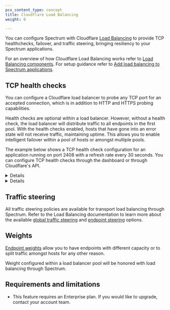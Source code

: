 ```yaml
---
pcx_content_type: concept
title: Cloudflare Load Balancing
weight: 0

---
```



You can configure Spectrum with Cloudflare [Load Balancing](/load-balancing/) to provide TCP healthchecks, failover, and traffic steering, bringing resiliency to your Spectrum applications.

For an overview of how Cloudflare Load Balancing works refer to [Load Balancing components](/load-balancing/understand-basics/load-balancing-components/). For setup guidance refer to [Add load balancing to Spectrum applications](/load-balancing/additional-options/spectrum/).

## TCP health checks

You can configure a Cloudflare load balancer to probe any TCP port for an accepted connection, which is in addition to HTTP and HTTPS probing capabilities.

Health checks are optional within a load balancer. However, without a health check, the load balancer will distribute traffic to all endpoints in the first pool. With the health checks enabled, hosts that have gone into an error state will not receive traffic, maintaining uptime. This allows you to enable intelligent failover within a pool of hosts or amongst multiple pools.

The example below shows a TCP health check configuration for an application running on port 2408 with a refresh rate every 30 seconds. You can configure TCP health checks through the dashboard or through Cloudflare's API.


<Details header="TCP health check - Dashboard example">

| Field | Value |
| ----- | ----- |
| Type  | TCP   |
| Port  | 2408  |

Under **Advanced health check settings**:

| Field    | Value     |
| -------- | --------- |
| Interval | 30        |
| Timeout  | 5 seconds |
| Retries  | 2         |


</Details>


<Details header="TCP health check - API example">

<APIRequest
  method="POST"
  path="/accounts/{account_id}/load_balancers/monitors"
  json={{
    description: "Spectrum Health Check",
    type: "tcp",
    port: 2048,
    interval: 30,
    retries: 2,
    timeout: 5,
    method: "connection_established"
  }}
/>

```json
{
    "result": {
        "description": "TCP Monitor for Spectrum",
        "created_on": "2025-07-17T14:55:04.830009Z",
        "modified_on": "2025-07-17T14:55:04.830009Z",
        "id": "1d404721c660a8a7aaa28d68ed6d48d9",
        "type": "tcp",
        "port": 2048,
        "interval": 60,
        "retries": 2,
        "timeout": 5,
        "expected_body": "",
        "expected_codes": "",
        "follow_redirects": false,
        "allow_insecure": false,
        "probe_zone": "",
        "path": "",
        "method": "connection_established"
    },
    "success": true,
    "errors": [],
    "messages": []
}
```


</Details>

## Traffic steering

All traffic steering policies are available for transport load balancing through Spectrum. Refer to the Load Balancing documentation to learn more about the available [global traffic steering](/load-balancing/understand-basics/traffic-steering/steering-policies/) and [endpoint steering](/load-balancing/understand-basics/traffic-steering/origin-level-steering/) options.

## Weights

[Endpoint weights](/load-balancing/understand-basics/traffic-steering/origin-level-steering/#weights) allow you to have endpoints with different capacity or to split traffic amongst hosts for any other reason.

Weight configured within a load balancer pool will be honored with load balancing through Spectrum.

## Requirements and limitations

<Render file="spectrum-lb-limitations" product="load-balancing" />

* This feature requires an Enterprise plan. If you would like to upgrade, contact your account team.
